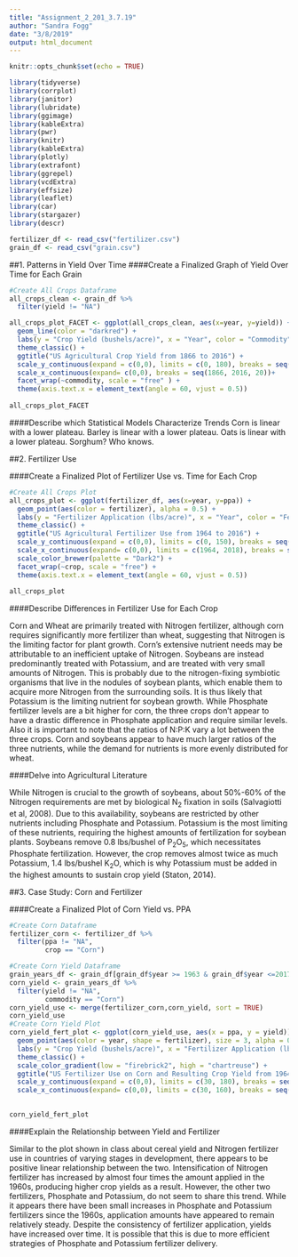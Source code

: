 ```yaml
---
title: "Assignment_2_201_3.7.19"
author: "Sandra Fogg"
date: "3/8/2019"
output: html_document
---
```


```r
knitr::opts_chunk$set(echo = TRUE)
```

```r

library(tidyverse)
library(corrplot)
library(janitor)
library(lubridate)
library(ggimage)
library(kableExtra)
library(pwr)
library(knitr)
library(kableExtra)
library(plotly)
library(extrafont)
library(ggrepel)
library(vcdExtra)
library(effsize)
library(leaflet)
library(car)
library(stargazer)
library(descr)

fertilizer_df <- read_csv("fertilizer.csv")
grain_df <- read_csv("grain.csv")


```

##1. Patterns in Yield Over Time
####Create a Finalized Graph of Yield Over Time for Each Grain
```r
#Create All Crops Dataframe
all_crops_clean <- grain_df %>%
  filter(yield != "NA")

all_crops_plot_FACET <- ggplot(all_crops_clean, aes(x=year, y=yield)) +
  geom_line(color = "darkred") +
  labs(y = "Crop Yield (bushels/acre)", x = "Year", color = "Commodity") +
  theme_classic() +
  ggtitle("US Agricultural Crop Yield from 1866 to 2016") +
  scale_y_continuous(expand = c(0,0), limits = c(0, 180), breaks = seq(0, 180, 30)) +
  scale_x_continuous(expand= c(0,0), breaks = seq(1866, 2016, 20))+
  facet_wrap(~commodity, scale = "free" ) + 
  theme(axis.text.x = element_text(angle = 60, vjust = 0.5))
  
all_crops_plot_FACET
```

####Describe which Statistical Models Characterize Trends
Corn is linear with a lower plateau.
Barley is linear with a lower plateau.
Oats is linear with a lower plateau.
Sorghum? Who knows. 

##2. Fertilizer Use

####Create a Finalized Plot of Fertilizer Use vs. Time for Each Crop
```r
#Create All Crops Plot
all_crops_plot <- ggplot(fertilizer_df, aes(x=year, y=ppa)) +
  geom_point(aes(color = fertilizer), alpha = 0.5) +
  labs(y = "Fertilizer Application (lbs/acre)", x = "Year", color = "Fertilizer") +
  theme_classic() +
  ggtitle("US Agricultural Fertilizer Use from 1964 to 2016") +
  scale_y_continuous(expand = c(0,0), limits = c(0, 150), breaks = seq(0, 150, 20)) +
  scale_x_continuous(expand= c(0,0), limits = c(1964, 2018), breaks = seq(1964, 2018, 10))+
  scale_color_brewer(palette = "Dark2") +
  facet_wrap(~crop, scale = "free") +
  theme(axis.text.x = element_text(angle = 60, vjust = 0.5))
  
all_crops_plot
```


####Describe Differences in Fertilizer Use for Each Crop

Corn and Wheat are primarily treated with Nitrogen fertilizer, although corn requires significantly more fertilizer than wheat, suggesting that Nitrogen is the limiting factor for plant growth. Corn's extensive nutrient needs may be attributable to an inefficient uptake of Nitrogen.  Soybeans are instead predominantly treated with Potassium, and are treated with very small amounts of Nitrogen.  This is probably due to the nitrogen-fixing symbiotic organisms that live in the nodules of soybean plants, which enable them to acquire more Nitrogen from the surrounding soils.  It is thus likely that Potassium is the limiting nutrient for soybean growth. While Phosphate fertilizer levels are a bit higher for corn, the three crops don't appear to have a drastic difference in Phosphate application and require similar levels.  Also it is important to note that the ratios of N:P:K vary a lot between the three crops.  Corn and soybeans appear to have much larger ratios of the three nutrients, while the demand for nutrients is more evenly distributed for wheat. 

####Delve into Agricultural Literature

While Nitrogen is crucial to the growth of soybeans, about 50%-60% of the Nitrogen requirements are met by biological N~2~ fixation in soils (Salvagiotti et al, 2008).  Due to this availability, soybeans are restricted by other nutrients including Phosphate and Potassium.  Potassium is the most limiting of these nutrients, requiring the highest amounts of fertilization for soybean plants.  Soybeans remove 0.8 lbs/bushel of P~2~O~5~, which necessitates Phosphate fertilization.  However, the crop removes almost twice as much Potassium, 1.4 lbs/bushel K~2~O, which is why Potassium must be added in the highest amounts to sustain crop yield (Staton, 2014). 



##3. Case Study: Corn and Fertilizer

####Create a Finalized Plot of Corn Yield vs. PPA
```r

#Create Corn Dataframe
fertilizer_corn <- fertilizer_df %>%
  filter(ppa != "NA",
         crop == "Corn")

#Create Corn Yield Dataframe
grain_years_df <- grain_df[grain_df$year >= 1963 & grain_df$year <=2017,] 
corn_yield <- grain_years_df %>% 
  filter(yield != "NA",
         commodity == "Corn")
corn_yield_use <- merge(fertilizer_corn,corn_yield, sort = TRUE)
corn_yield_use
#Create Corn Yield Plot
corn_yield_fert_plot <- ggplot(corn_yield_use, aes(x = ppa, y = yield)) +
  geom_point(aes(color = year, shape = fertilizer), size = 3, alpha = 0.9) +
  labs(y = "Crop Yield (bushels/acre)", x = "Fertilizer Application (lbs/acre)", color = "Year", shape = "Fertilizer") +
  theme_classic() +
  scale_color_gradient(low = "firebrick2", high = "chartreuse") +
  ggtitle("US Fertilizer Use on Corn and Resulting Crop Yield from 1964 to 2016") +
  scale_y_continuous(expand = c(0,0), limits = c(30, 180), breaks = seq(0, 180, 20)) +
  scale_x_continuous(expand= c(0,0), limits = c(30, 160), breaks = seq(0, 160, 20))

  
corn_yield_fert_plot
```

####Explain the Relationship between Yield and Fertilizer

Similar to the plot shown in class about cereal yield and Nitrogen fertilizer use in countries of varying stages in development, there appears to be positive linear relationship between the two.  Intensification of Nitrogen fertilizer has increased by almost four times the amount applied in the 1960s, producing higher crop yields as a result. However, the other two fertilizers, Phosphate and Potassium, do not seem to share this trend.  While it appears there have been small increases in Phosphate and Potassium fertilizers since the 1960s, application amounts have appeared to remain relatively steady.  Despite the consistency of fertilizer application, yields have increased over time.  It is possible that this is due to more efficient strategies of Phosphate and Potassium fertilizer delivery.  